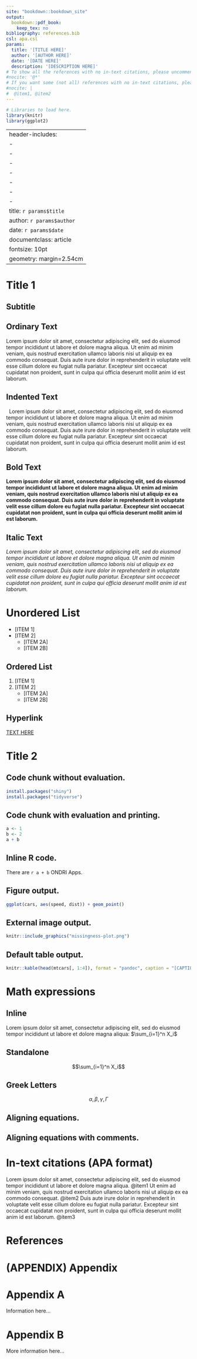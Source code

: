 ```yaml
---
site: "bookdown::bookdown_site"
output:
  bookdown::pdf_book:
    keep_tex: no
bibliography: references.bib
csl: apa.csl
params:
  title: '[TITLE HERE]'
  author: '[AUTHOR HERE]'
  date: '[DATE HERE]'
  description: '[DESCRIPTION HERE]'
# To show all the references with no in-text citations, please uncomment this line of code.
#nocite: '@*'
# If you want some (not all) references with no in-text citations, please uncomment this line of code and modify.
#nocite: | 
#  @item1, @item2
---
```


```r
# Libraries to load here.
library(knitr)
library(ggplot2)
```

---
header-includes:
- \usepackage{titling}
- \pretitle{\begin{center}\vspace{-1.3cm}\LARGE\includegraphics[width=5cm]{ONDRI.png}\\[\bigskipamount]\hfill\break}
- \posttitle{\end{center}}
- \preauthor{\begin{center} \vspace{0.3cm}}
- \postauthor{\vspace{0.3cm} \end{center}}
- \predate{\begin{center}}
- \postdate{\\[\bigskipamount] \vspace{0.3cm} \hrulefill \end{center} \vspace{0.6cm} `r params$description`}
title: `r params$title`
author: `r params$author`
date: `r params$date`
documentclass: article
fontsize: 10pt
geometry: margin=2.54cm
---

\pagebreak

# Title 1

## Subtitle

## Ordinary Text
Lorem ipsum dolor sit amet, consectetur adipiscing elit, sed do eiusmod tempor incididunt ut labore et dolore magna aliqua. Ut enim ad minim veniam, quis nostrud exercitation ullamco laboris nisi ut aliquip ex ea commodo consequat. Duis aute irure dolor in reprehenderit in voluptate velit esse cillum dolore eu fugiat nulla pariatur. Excepteur sint occaecat cupidatat non proident, sunt in culpa qui officia deserunt mollit anim id est laborum.

## Indented Text
|   Lorem ipsum dolor sit amet, consectetur adipiscing elit, sed do eiusmod tempor incididunt ut labore et dolore magna aliqua. Ut enim ad minim veniam, quis nostrud exercitation ullamco laboris nisi ut aliquip ex ea commodo consequat. Duis aute irure dolor in reprehenderit in voluptate velit esse cillum dolore eu fugiat nulla pariatur. Excepteur sint occaecat cupidatat non proident, sunt in culpa qui officia deserunt mollit anim id est laborum.

## Bold Text
**Lorem ipsum dolor sit amet, consectetur adipiscing elit, sed do eiusmod tempor incididunt ut labore et dolore magna aliqua. Ut enim ad minim veniam, quis nostrud exercitation ullamco laboris nisi ut aliquip ex ea commodo consequat. Duis aute irure dolor in reprehenderit in voluptate velit esse cillum dolore eu fugiat nulla pariatur. Excepteur sint occaecat cupidatat non proident, sunt in culpa qui officia deserunt mollit anim id est laborum.**

## Italic Text
*Lorem ipsum dolor sit amet, consectetur adipiscing elit, sed do eiusmod tempor incididunt ut labore et dolore magna aliqua. Ut enim ad minim veniam, quis nostrud exercitation ullamco laboris nisi ut aliquip ex ea commodo consequat. Duis aute irure dolor in reprehenderit in voluptate velit esse cillum dolore eu fugiat nulla pariatur. Excepteur sint occaecat cupidatat non proident, sunt in culpa qui officia deserunt mollit anim id est laborum.*

# Unordered List
* [ITEM 1]
* [ITEM 2]
    + [ITEM 2A]
    + [ITEM 2B]

## Ordered List
1. [ITEM 1]
2. [ITEM 2]
    + [ITEM 2A]
    + [ITEM 2B]

## Hyperlink
[TEXT HERE](https://google.ca) <!-- Add a new line. --> \newline

# Title 2
## Code chunk without evaluation.
```r
install.packages("shiny")
install.packages("tidyverse")
```

## Code chunk with evaluation and printing.
```r
a <- 1
b <- 2
a + b
```

## Inline R code.
There are `r a + b` ONDRI Apps.

## Figure output.
```r
ggplot(cars, aes(speed, dist)) + geom_point()
```

<!-- Page break: Subsequent content will be on the following page. -->
\pagebreak

## External image output.
```r
knitr::include_graphics("missingness-plot.png")
```

<!-- Add spacing between subsections. -->
\vspace{0.4cm}

## Default table output.
```r
knitr::kable(head(mtcars[, 1:4]), format = "pandoc", caption = "[CAPTION HERE]")
```

# Math expressions
## Inline
<!-- Pair of dollar signs.  -->
Lorem ipsum dolor sit amet, consectetur adipiscing elit, sed do eiusmod tempor incididunt ut labore et dolore magna aliqua: $\sum_{i=1}^n X_i$

## Standalone
<!-- Double pair of dollar signs.  -->
$$\sum_{i=1}^n X_i$$

## Greek Letters
$$\alpha, \beta,  \gamma, \Gamma$$

## Aligning equations.
\begin{align}
    3+x &=4\\
    x &=4-3\\
    x &=1
\end{align}

## Aligning equations with comments.
\begin{align}
    3+x &=4 && \text{(Solve for } x \text{.)}\\
    x &=4-3 && \text{(Subtract 3 from both sides.)}\\
    x &=1   && \text{(Yielding the solution.)}
\end{align}


# In-text citations (APA format)
<!-- @ symbol.  -->
Lorem ipsum dolor sit amet, consectetur adipiscing elit, sed do eiusmod tempor incididunt ut labore et dolore magna aliqua. @item1 Ut enim ad minim veniam, quis nostrud exercitation ullamco laboris nisi ut aliquip ex ea commodo consequat. @item2 Duis aute irure dolor in reprehenderit in voluptate velit esse cillum dolore eu fugiat nulla pariatur. Excepteur sint occaecat cupidatat non proident, sunt in culpa qui officia deserunt mollit anim id est laborum. @item3

# References
<!-- The div will add references to this section. To add or modify references, please go to references.bib file. -->
<div id="refs"></div>

# (APPENDIX) Appendix {-} 

# Appendix A
Information here...

# Appendix B
More information here...

<!-- END -->
